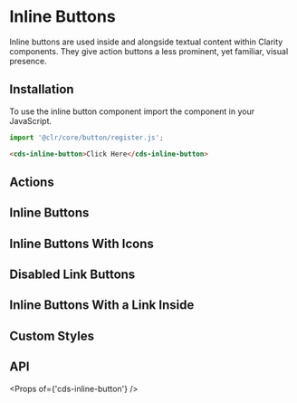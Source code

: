 
<Meta title="Components/Inline Button/Getting Started" />

# Inline Buttons

Inline buttons are used inside and alongside textual content within Clarity components. They give action buttons a less prominent, yet familiar, visual presence.

## Installation

To use the inline button component import the component in your JavaScript.

```typescript
import '@clr/core/button/register.js';
```

```html
<cds-inline-button>Click Here</cds-inline-button>
```

## Actions

<Preview>
  <Story id="components-inline-button-stories--actions" />
</Preview>

## Inline Buttons

<Preview>
  <Story id="components-inline-button-stories--various" />
</Preview>

## Inline Buttons With Icons

<Preview>
  <Story id="components-inline-button-stories--with-icons" />
</Preview>

## Disabled Link Buttons

<Preview>
  <Story id="components-inline-button-stories--disabled-inline-button" />
</Preview>

## Inline Buttons With a Link Inside

<Preview>
  <Story id="components-inline-button-stories--inline-button-links" />
</Preview>

## Custom Styles

<Preview>
  <Story id="components-inline-button-stories--custom-styles" />
</Preview>

## API

<Props of={'cds-inline-button'} />
